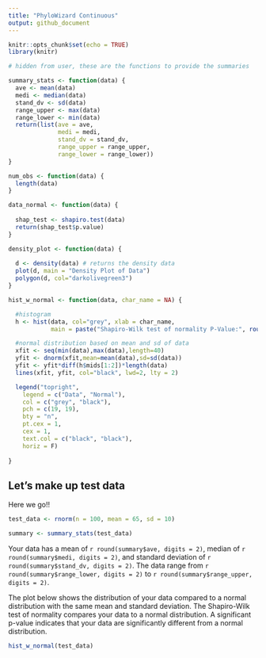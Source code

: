 ```yaml
---
title: "PhyloWizard Continuous"
output: github_document
---
```


```r
knitr::opts_chunk$set(echo = TRUE)
library(knitr)
```


```r
# hidden from user, these are the functions to provide the summaries

summary_stats <- function(data) {
  ave <- mean(data)
  medi <- median(data)
  stand_dv <- sd(data)
  range_upper <- max(data)
  range_lower <- min(data)
  return(list(ave = ave, 
              medi = medi, 
              stand_dv = stand_dv, 
              range_upper = range_upper,
              range_lower = range_lower))
}

num_obs <- function(data) {
  length(data)
}

data_normal <- function(data) {
  
  shap_test <- shapiro.test(data)
  return(shap_test$p.value)
}

density_plot <- function(data) {
  
  d <- density(data) # returns the density data 
  plot(d, main = "Density Plot of Data")
  polygon(d, col="darkolivegreen3")
}

hist_w_normal <- function(data, char_name = NA) {

  #histogram
  h <- hist(data, col="grey", xlab = char_name, 
            main = paste("Shapiro-Wilk test of normality P-Value:", round(data_normal(data), digits = 3), sep = " "))

  #normal distribution based on mean and sd of data
  xfit <- seq(min(data),max(data),length=40) 
  yfit <- dnorm(xfit,mean=mean(data),sd=sd(data)) 
  yfit <- yfit*diff(h$mids[1:2])*length(data) 
  lines(xfit, yfit, col="black", lwd=2, lty = 2)

  legend("topright", 
    legend = c("Data", "Normal"), 
    col = c("grey", "black"), 
    pch = c(19, 19), 
    bty = "n", 
    pt.cex = 1, 
    cex = 1, 
    text.col = c("black", "black"), 
    horiz = F)
  
}

```


## Let's make up test data 

Here we go!! 

```r
test_data <- rnorm(n = 100, mean = 65, sd = 10)
```


```r

summary <- summary_stats(test_data)

```

Your data has a mean of `r round(summary$ave, digits = 2)`, median of `r round(summary$medi, digits = 2)`, and standard deviation of `r round(summary$stand_dv, digits = 2)`. The data range from `r round(summary$range_lower, digits = 2)` to `r round(summary$range_upper, digits = 2)`.

The plot below shows the distribution of your data compared to a normal distribution with the same mean and standard deviation. The Shapiro-Wilk test of normality compares your data to a normal distribution. A significant p-value indicates that your data are significantly different from a normal distribution. 

```r
hist_w_normal(test_data)
```

